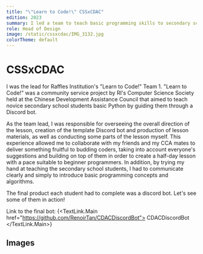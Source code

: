 ```yaml
---
title: "\"Learn to Code!\" CSSxCDAC"
edition: 2023
summary: I led a team to teach basic programming skills to secondary school students at the Chinese Development Assistance Council by guiding them to create a Discord bot.
role: Head of Design
image: /static/cssxcdac/IMG_3132.jpg
colorTheme: default
---
```



# CSSxCDAC

I was the lead for Raffles Institution's "Learn to Code!" Team 1. "Learn to Code!" was a community service project by RI's Computer Science Society held at the Chinese Development Assistance Council that aimed to teach novice secondary school students basic Python by guiding them through a Discord bot.

As the team lead, I was responsible for overseeing the overall direction of the lesson, creation of the template Discord bot and production of lesson materials, as well as conducting some parts of the lesson myself. This experience allowed me to collaborate with my friends and my CCA mates to deliver something fruitful to budding coders, taking into account everyone's suggestions and building on top of them in order to create a half-day lesson with a pace suitable to beginner programmers. In addition, by trying my hand at teaching the secondary school students, I had to communicate clearly and simply to introduce basic programming concepts and algorithms.

The final product each student had to complete was a discord bot. Let's see some of them in action!

Link to the final bot: {<TextLink.Main href="https://github.com/RenoirTan/CDACDiscordBot">
  CDACDiscordBot
</TextLink.Main>}

<CaptionImage src="/static/cssxcdac/brams-bot.png" alt="Bram's Bot" colorTheme="violet" />

<CaptionImage src="/static/cssxcdac/weien-bot.png" alt="Wei En's Bot" colorTheme="ocean" />

## Images

<CaptionImage
  src="/static/cssxcdac/IMG_2978.jpg"
  alt="Me pointing at a computer"
  colorTheme="nature"
/>

<CaptionImage
  src="/static/cssxcdac/IMG_3132.jpg"
  alt="Me teaching stuff in front of the room"
  colorTheme="gold"
/>

<CaptionImage
  src="/static/cssxcdac/IMG_3159.jpg"
  alt="Group Photo"
  colorTheme="liver"
/>